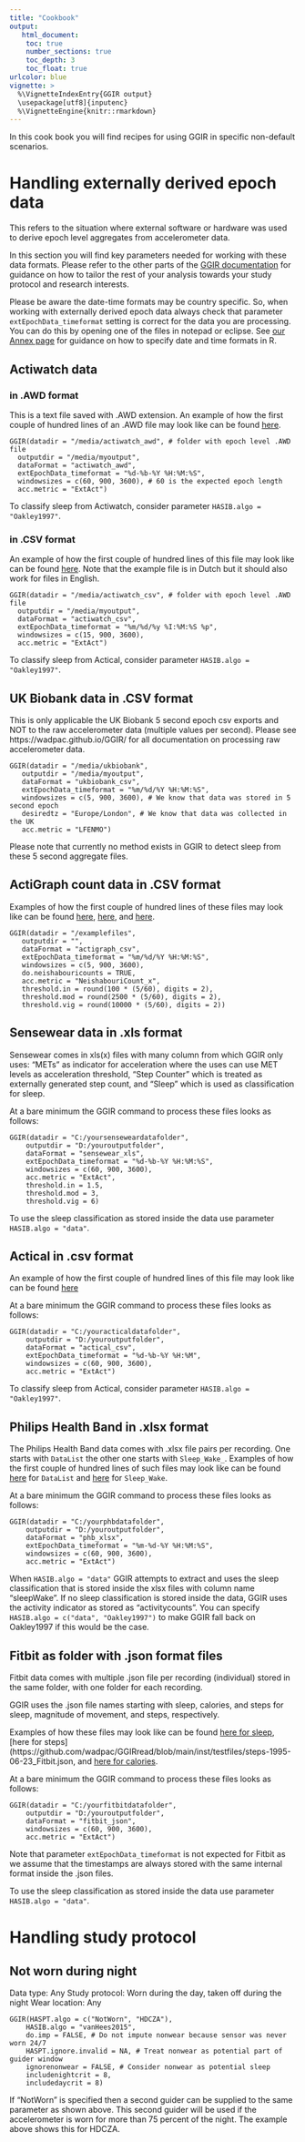 ```yaml
---
title: "Cookbook"
output:
   html_document:
    toc: true
    number_sections: true
    toc_depth: 3
    toc_float: true
urlcolor: blue
vignette: >
  %\VignetteIndexEntry{GGIR output}
  \usepackage[utf8]{inputenc}
  %\VignetteEngine{knitr::rmarkdown}
---
```


In this cook book you will find recipes for using GGIR in specific non-default scenarios.

# Handling externally derived epoch data

This refers to the situation where external software or hardware was used to derive epoch level aggregates from accelerometer data.

In this section you will find key parameters needed for working with these data formats. Please refer to the other parts of the [GGIR documentation](https://wadpac.github.io/GGIR/) for guidance on how to tailor the rest of your analysis towards your study protocol and research interests.

Please be aware the date-time formats may be country specific. So, when working with externally derived epoch data always check that
parameter `extEpochData_timeformat` setting is correct for the data you are processing. You can do this by opening one of the files in notepad or eclipse. See [our Annex page](https://wadpac.github.io/GGIR/articles/DateTimeFormatsInR.html) for guidance on how to specify date and time formats in R.

## Actiwatch data

### in .AWD format

This is a text file saved with .AWD extension. An example of how the first couple of hundred lines of an .AWD file may look like can be found [here](https://github.com/wadpac/GGIRread/blob/main/inst/testfiles/Actiwatch.AWD).

```
GGIR(datadir = "/media/actiwatch_awd", # folder with epoch level .AWD file
  outputdir = "/media/myoutput",
  dataFormat = "actiwatch_awd",
  extEpochData_timeformat = "%d-%b-%Y %H:%M:%S",
  windowsizes = c(60, 900, 3600), # 60 is the expected epoch length
  acc.metric = "ExtAct")
```
To classify sleep from Actiwatch, consider parameter `HASIB.algo = "Oakley1997"`.

### in .CSV format


An example of how the first couple of hundred lines of this file may look like can be found [here](https://github.com/wadpac/GGIRread/blob/main/inst/testfiles/Actiwatch.csv). Note that the example file is in Dutch but it should also work for files in English.

```
GGIR(datadir = "/media/actiwatch_csv", # folder with epoch level .AWD file
  outputdir = "/media/myoutput",
  dataFormat = "actiwatch_csv",
  extEpochData_timeformat = "%m/%d/%y %I:%M:%S %p",
  windowsizes = c(15, 900, 3600),
  acc.metric = "ExtAct")
```
To classify sleep from Actical, consider parameter `HASIB.algo = "Oakley1997"`.

## UK Biobank data in .CSV format

This is only applicable the UK Biobank 5 second epoch csv exports and NOT
to the raw accelerometer data (multiple values per second). Please see https://wadpac.github.io/GGIR/ for all documentation on processing raw accelerometer data.

```
GGIR(datadir = "/media/ukbiobank",
   outputdir = "/media/myoutput",
   dataFormat = "ukbiobank_csv",
   extEpochData_timeformat = "%m/%d/%Y %H:%M:%S",
   windowsizes = c(5, 900, 3600), # We know that data was stored in 5 second epoch
   desiredtz = "Europe/London", # We know that data was collected in the UK
   acc.metric = "LFENMO")
```

Please note that currently no method exists in GGIR to detect sleep from these 5 second aggregate files.

## ActiGraph count data in .CSV format

Examples of how the first couple of hundred lines of these files may look like can be found [here](https://github.com/wadpac/GGIRread/blob/main/inst/testfiles/ActiGraph13.csv), [here](https://github.com/wadpac/GGIRread/blob/main/inst/testfiles/ActiGraph13_timestamps_headers.csv), and [here](https://github.com/wadpac/GGIRread/blob/main/inst/testfiles/ActiGraph61.csv).

```
GGIR(datadir = "/examplefiles",
   outputdir = "",
   dataFormat = "actigraph_csv",
   extEpochData_timeformat = "%m/%d/%Y %H:%M:%S",
   windowsizes = c(5, 900, 3600),
   do.neishabouricounts = TRUE,
   acc.metric = "NeishabouriCount_x",
   threshold.in = round(100 * (5/60), digits = 2),
   threshold.mod = round(2500 * (5/60), digits = 2),
   threshold.vig = round(10000 * (5/60), digits = 2))
```        

## Sensewear data in .xls format

Sensewear comes in xls(x) files with many column from which GGIR only uses: "METs" as indicator for acceleration where the uses can use MET levels as acceleration threshold, "Step Counter" which is treated as externally generated step count, and "Sleep" which is used as classification for sleep.

At a bare minimum the GGIR command to process these files looks as follows:

```
GGIR(datadir = "C:/yoursenseweardatafolder",
    outputdir = "D:/youroutputfolder",
    dataFormat = "sensewear_xls",
    extEpochData_timeformat = "%d-%b-%Y %H:%M:%S",
    windowsizes = c(60, 900, 3600),
    acc.metric = "ExtAct",
    threshold.in = 1.5,
    threshold.mod = 3,
    threshold.vig = 6)
```

To use the sleep classification as stored inside the data use parameter `HASIB.algo = "data"`.

## Actical in .csv format

An example of how the first couple of hundred lines of this file may look like can be found [here](https://github.com/wadpac/GGIRread/blob/main/inst/testfiles/Actical.csv)

At a bare minimum the GGIR command to process these files looks as follows:

```
GGIR(datadir = "C:/youracticaldatafolder",
    outputdir = "D:/youroutputfolder",
    dataFormat = "actical_csv",
    extEpochData_timeformat = "%d-%b-%Y %H:%M",
    windowsizes = c(60, 900, 3600),
    acc.metric = "ExtAct")
```

To classify sleep from Actical, consider parameter `HASIB.algo = "Oakley1997"`.

## Philips Health Band in .xlsx format

The Philips Health Band data comes with .xlsx file pairs per recording. One starts with `DataList` the other one starts with `Sleep_Wake_`.
Examples of how the first couple of hundred lines of such files may look like can be found [here](https://github.com/wadpac/GGIRread/blob/main/inst/testfiles/DataList_AH1234567890_PhilipsHealthBand.xlsx) for `DataList` and [here](https://github.com/wadpac/GGIRread/blob/main/inst/testfiles/Sleep_Wake_AH1234567890_PhilipsHealthBand.xlsx) for `Sleep_Wake`.

At a bare minimum the GGIR command to process these files looks as follows:

```
GGIR(datadir = "C:/yourphbdatafolder",
    outputdir = "D:/youroutputfolder",
    dataFormat = "phb_xlsx",
    extEpochData_timeformat = "%m-%d-%Y %H:%M:%S",
    windowsizes = c(60, 900, 3600),
    acc.metric = "ExtAct")
```

When `HASIB.algo = "data"` GGIR attempts to extract and uses the sleep classification that is stored inside the xlsx files with column name "sleepWake". If no sleep classification is stored inside the data, GGIR uses the activity indicator as stored as "activitycounts". You can specify
`HASIB.algo = c("data", "Oakley1997")` to make GGIR fall back on Oakley1997 if this would be the case.

## Fitbit as folder with .json format files

Fitbit data comes with multiple .json file per recording (individual) stored in the same folder, with one folder for each recording.

GGIR uses the .json file names starting with sleep, calories, and steps for sleep, magnitude of movement, and steps, respectively.

Examples of how these files may look like can be found [here for sleep](https://github.com/wadpac/GGIRread/blob/main/inst/testfiles/sleep-1995-06-23_Fitbit.json), [here for steps](https://github.com/wadpac/GGIRread/blob/main/inst/testfiles/steps-1995-06-23_Fitbit.json, and [here for calories](https://github.com/wadpac/GGIRread/blob/main/inst/testfiles/calories-1995-06-23_Fitbit.json).

At a bare minimum the GGIR command to process these files looks as follows:

```
GGIR(datadir = "C:/yourfitbitdatafolder",
    outputdir = "D:/youroutputfolder",
    dataFormat = "fitbit_json",
    windowsizes = c(60, 900, 3600),
    acc.metric = "ExtAct")
```
Note that parameter `extEpochData_timeformat` is not expected for Fitbit as
we assume that the timestamps are always stored with the same internal format inside the .json files.

To use the sleep classification as stored inside the data use parameter `HASIB.algo = "data"`.

# Handling study protocol

## Not worn during night

Data type: Any
Study protocol: Worn during the day, taken off during the night
Wear location: Any

```
GGIR(HASPT.algo = c("NotWorn", "HDCZA"),
    HASIB.algo = "vanHees2015",
    do.imp = FALSE, # Do not impute nonwear because sensor was never worn 24/7
    HASPT.ignore.invalid = NA, # Treat nonwear as potential part of guider window
    ignorenonwear = FALSE, # Consider nonwear as potential sleep
    includenightcrit = 8,
    includedaycrit = 8)
```

If "NotWorn" is specified then a second guider can be supplied to the same parameter as shown above. This second guider will be used if the accelerometer is worn for more than 75 percent of the night. The example above shows this for HDCZA.
